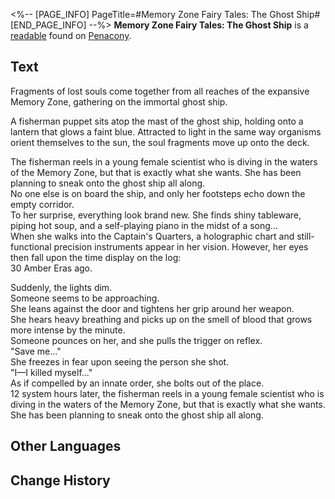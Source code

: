 <%-- [PAGE_INFO]
PageTitle=#Memory Zone Fairy Tales: The Ghost Ship#
[END_PAGE_INFO] --%>
{{Readable Infobox
|id           = 376
|partIds      = 190671
|title        = 
|image        = Item Penacony Readable 1.png
|world        = Penacony
|parts        = 1
|author       = <!--to be added-->
|description  = A collection of fairy tales chronicling the ghost ship eternally sailing through the Memory Zone.
|part1        = Memory Zone Fairy Tales: The Ghost Ship
|source1      = {{cx|Source missing}}
|characters   = 
|factions     = 
}}
'''Memory Zone Fairy Tales: The Ghost Ship''' is a [[readable]] found on [[Penacony]].
<!--
==Location==
{{Map Embed|<map name>|<marker id>}}
-->
==Text==
Fragments of lost souls come together from all reaches of the expansive Memory Zone, gathering on the immortal ghost ship.

A fisherman puppet sits atop the mast of the ghost ship, holding onto a lantern that glows a faint blue. Attracted to light in the same way organisms orient themselves to the sun, the soul fragments move up onto the deck.

The fisherman reels in a young female scientist who is diving in the waters of the Memory Zone, but that is exactly what she wants. She has been planning to sneak onto the ghost ship all along.<br />No one else is on board the ship, and only her footsteps echo down the empty corridor.<br />To her surprise, everything look brand new. She finds shiny tableware, piping hot soup, and a self-playing piano in the midst of a song...<br />When she walks into the Captain's Quarters, a holographic chart and still-functional precision instruments appear in her vision. However, her eyes then fall upon the time display on the log:<br />30 Amber Eras ago.

Suddenly, the lights dim.<br />Someone seems to be approaching.<br />She leans against the door and tightens her grip around her weapon.<br />She hears heavy breathing and picks up on the smell of blood that grows more intense by the minute.<br />Someone pounces on her, and she pulls the trigger on reflex.<br />"Save me..."<br />She freezes in fear upon seeing the person she shot.<br />"I&mdash;I killed myself..."<br />As if compelled by an innate order, she bolts out of the place.<br />12 system hours later, the fisherman reels in a young female scientist who is diving in the waters of the Memory Zone, but that is exactly what she wants. She has been planning to sneak onto the ghost ship all along.

<!--
==Trivia==
* 
-->
==Other Languages==
{{Other Languages
|en   = Memory Zone Fairy Tales: The Ghost Ship
|zhs  = 忆域童话•幽灵船故事
|zht  = 憶域童話•幽靈船故事
|ja   = 記憶域童話・幽霊船の物語
|ko   = 기억의 영역 동화•유령선 이야기
|es   = Cuentos de hadas de la Zona de los Recuerdos: El barco fantasma
|fr   = Contes de la Zone de mémoire&nbsp;: le vaisseau fantôme
|ru   = «Сказки зоны воспоминаний: Корабль-призрак»
|th   = นิทาน "เขตแดนความทรงจำ": เรื่องราวของเรือผี
|vi   = Cổ Tích Vùng Hồi Ức: Câu Chuyện Thuyền Ma
|de   = Speicherbereich-Märchen: Das Geisterschiff
|id   = Dongeng Memory Zone: Kisah Kapal Hantu
|pt   = Contos de Fadas da Zona da Memória: O Navio Fantasma
}}

==Change History==
{{Change History|2.3}}